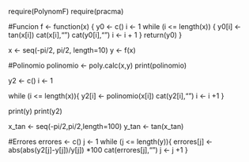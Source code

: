 require(PolynomF)
require(pracma)

#Funcion
f <- function(x)
{
  y0 <- c()
  i <- 1
  while (i <= length(x))
  {
    y0[i] <- tan(x[i])
    cat(x[i],"\n")
    cat(y0[i],"\n")
    i <- i + 1
  }
  return(y0)
}

x <- seq(-pi/2, pi/2, length=10)
y <- f(x)

#Polinomio
polinomio <- poly.calc(x,y)
print(polinomio)

y2 <- c()
i <- 1

while (i <= length(x)){
  y2[i] <- polinomio(x[i])
  cat(y2[i],"\n")
  i <- i +1
}

print(y)
print(y2)

x_tan <- seq(-pi/2,pi/2,length=100)
y_tan <- tan(x_tan)

#Errores
errores <- c()
j <- 1
while (j <= length(y)){
  errores[j] <- abs(abs(y2[j]-y[j])/y[j]) *100
  cat(errores[j],"\n")
  j <- j +1
}